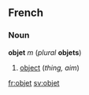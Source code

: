 ==French==
===Noun===
'''objet''' ''m'' (''plural'' '''objets''')

#[[object]] (''thing, aim'')

[[fr:objet]]
[[sv:objet]]